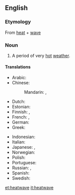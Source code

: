 {{wikipedia}}
==English==

===Etymology===
From [[heat]] + [[wave]]

===Noun===
{{en-noun}}

#A period of very [[hot]] [[weather]].

====Translations====
{{trans-top|period of very hot weather}}
* Arabic: {{t|ar|موجة الحر|f|tr=máwjat al-Harr|sc=Arab}}
* Chinese:
*: Mandarin: {{t|zh|熱浪|sc=Hani}}, {{t|zh|热浪|tr=rèlàng|sc=Hani}}
* Dutch: {{t+|nl|hittegolf|m}}
* Estonian: {{t|et|kuumalaine}}
* Finnish: {{t-|fi|helleaalto}}, {{t-|fi|lämpöaalto}}
* French: {{t+|fr|vague de chaleur|f}}, {{t+|fr|canicule|f}}
* German: {{t+|de|Hitzewelle|f}}
* Greek: {{t+|el|καύσωνας|m|tr=káfsonas}}
{{trans-mid}}
* Indonesian: {{t|id|gelombang panas|xs=Indonesian}}
* Italian: {{t|it|ondata di caldo|f}}
* Japanese: {{t|ja|熱波|tr=ねっぱ, neppa}}, {{t|ja|酷暑|tr=こくしょ, kokusho}}
* Norwegian: {{t|no|hetebølge|c}}
* Polish: {{t|pl|upał|m}}
* Portuguese: {{t|pt|onda de calor|f}}
* Russian: {{t|ru|жара|f|tr=žará|sc=Cyrl}}, {{t|ru|зной|m|tr=znoj|sc=Cyrl}}
* Spanish: {{t-|es|ola de calor|f}}
* Swedish: {{t|sv|värmebölja}}
{{trans-bottom}}

[[et:heatwave]]
[[it:heatwave]]